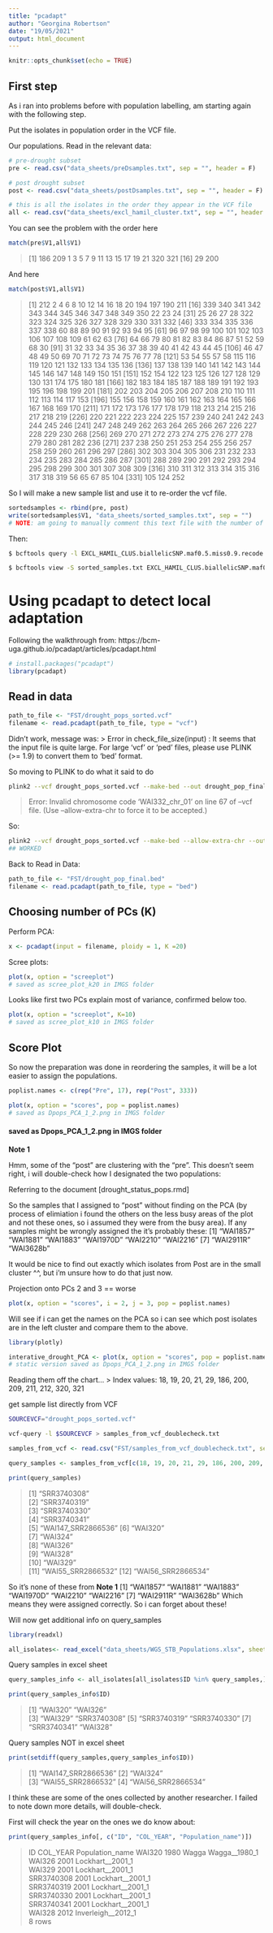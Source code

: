 ```yaml
---
title: "pcadapt"
author: "Georgina Robertson"
date: "19/05/2021"
output: html_document
---
```


```r
knitr::opts_chunk$set(echo = TRUE)
```
## First step
As i ran into problems before with population labelling, am starting again with the following step.

Put the isolates in population order in the VCF file.

Our populations.
Read in the relevant data:
```r
# pre-drought subset
pre <- read.csv("data_sheets/preDsamples.txt", sep = "", header = F)

# post drought subset
post <- read.csv("data_sheets/postDsamples.txt", sep = "", header = F)

# this is all the isolates in the order they appear in the VCF file
all <- read.csv("data_sheets/excl_hamil_cluster.txt", sep = "", header = F)
```

You can see the problem with the order here
```r
match(pre$V1,all$V1)
```
> [1] 186 209   1   3   5   7   9  11  13  15  17  19  21 320 321
[16]  29 200

And here
```r
match(post$V1,all$V1)
```
>  [1] 212   2   4   6   8  10  12  14  16  18  20 194 197 190 211
 [16] 339 340 341 342 343 344 345 346 347 348 349 350  22  23  24
 [31]  25  26  27  28 322 323 324 325 326 327 328 329 330 331 332
 [46] 333 334 335 336 337 338  60  88  89  90  91  92  93  94  95
 [61]  96  97  98  99 100 101 102 103 106 107 108 109  61  62  63
 [76]  64  66  79  80  81  82  83  84  86  87  51  52  59  68  30
 [91]  31  32  33  34  35  36  37  38  39  40  41  42  43  44  45
[106]  46  47  48  49  50  69  70  71  72  73  74  75  76  77  78
[121]  53  54  55  57  58 115 116 119 120 121 132 133 134 135 136
[136] 137 138 139 140 141 142 143 144 145 146 147 148 149 150 151
[151] 152 154 122 123 125 126 127 128 129 130 131 174 175 180 181
[166] 182 183 184 185 187 188 189 191 192 193 195 196 198 199 201
[181] 202 203 204 205 206 207 208 210 110 111 112 113 114 117 153
[196] 155 156 158 159 160 161 162 163 164 165 166 167 168 169 170
[211] 171 172 173 176 177 178 179 118 213 214 215 216 217 218 219
[226] 220 221 222 223 224 225 157 239 240 241 242 243 244 245 246
[241] 247 248 249 262 263 264 265 266 267 226 227 228 229 230 268
[256] 269 270 271 272 273 274 275 276 277 278 279 280 281 282 236
[271] 237 238 250 251 253 254 255 256 257 258 259 260 261 296 297
[286] 302 303 304 305 306 231 232 233 234 235 283 284 285 286 287
[301] 288 289 290 291 292 293 294 295 298 299 300 301 307 308 309
[316] 310 311 312 313 314 315 316 317 318 319  56  65  67  85 104
[331] 105 124 252

So I will make a new sample list and use it to re-order the vcf file.
```r
sortedsamples <- rbind(pre, post)
write(sortedsamples$V1, "data_sheets/sorted_samples.txt", sep = "")
# NOTE: am going to manually comment this text file with the number of pre and post samples for easy reference AFTER I have used it to reorder the vcf
```

Then:
```bash
$ bcftools query -l EXCL_HAMIL_CLUS.biallelicSNP.maf0.5.miss0.9.recode.vcf| sort > sorted_samples.txt

$ bcftools view -S sorted_samples.txt EXCL_HAMIL_CLUS.biallelicSNP.maf0.5.miss0.9.recode.vcf > drought_pops_sorted.vcf
```

# Using pcadapt to detect local adaptation
Following the walkthrough from:
https://bcm-uga.github.io/pcadapt/articles/pcadapt.html
```r
# install.packages("pcadapt")
library(pcadapt)
```

## Read in data
```r
path_to_file <- "FST/drought_pops_sorted.vcf"
filename <- read.pcadapt(path_to_file, type = "vcf")
```
Didn't work, message was:
> Error in check_file_size(input) : It seems that the input file is quite large. For large 'vcf' or 'ped' files, please use PLINK (>= 1.9) to convert them to 'bed' format.

So moving to PLINK to do what it said to do
```bash
plink2 --vcf drought_pops_sorted.vcf --make-bed --out drought_pop_final
```
> Error: Invalid chromosome code 'WAI332_chr_01' on line 67 of --vcf file.
(Use --allow-extra-chr to force it to be accepted.)

So:
```bash
plink2 --vcf drought_pops_sorted.vcf --make-bed --allow-extra-chr --out drought_pop_final
## WORKED
```

Back to Read in Data:
```r
path_to_file <- "FST/drought_pop_final.bed"
filename <- read.pcadapt(path_to_file, type = "bed")
```

## Choosing number of PCs (K)
Perform PCA:
```r
x <- pcadapt(input = filename, ploidy = 1, K =20)
```

Scree plots:
```r
plot(x, option = "screeplot")
# saved as scree_plot_k20 in IMGS folder
```
Looks like first two PCs explain most of variance, confirmed below too.
```r
plot(x, option = "screeplot", K=10)
# saved as scree_plot_k10 in IMGS folder
```

## Score Plot

So now the preparation was done in reordering the samples, it will be a lot easier to assign the populations.

```r
poplist.names <- c(rep("Pre", 17), rep("Post", 333))
```
```r
plot(x, option = "scores", pop = poplist.names)
# saved as Dpops_PCA_1_2.png in IMGS folder
```

#### saved as Dpops_PCA_1_2.png in IMGS folder  

**Note 1**

Hmm, some of the "post" are clustering with the "pre". This doesn't seem right, i will double-check how I designated the two populations:

Referring to the document [drought_status_pops.rmd]

So the samples that I assigned to "post" without finding on the PCA (by process of elimiation i found the others on the less busy areas of the plot and not these ones, so i assumed they were from the busy area). If any samples might be wrongly assigned the it's probably these:
[1] "WAI1857"  "WAI1881"  "WAI1883"  "WAI1970D" "WAI2210"  "WAI2216" 
[7] "WAI2911R" "WAI3628b"

It would be nice to find out exactly which isolates from Post are in the small cluster ^^, but i'm unsure how to do that just now.


Projection onto PCs 2 and 3 == worse
```r
plot(x, option = "scores", i = 2, j = 3, pop = poplist.names)
```

Will see if i can get the names on the PCA so i can see which post isolates are in the left cluster and compare them to the above.


```r
library(plotly)
```

```r
interative_drought_PCA <- plot(x, option = "scores", pop = poplist.names, plt.pkg = "plotly")
# static version saved as Dpops_PCA_1_2.png in IMGS folder
```

Reading them off the chart...
> Index values:
18, 19, 20, 21, 29, 186, 200, 209, 211, 212, 320, 321

get sample list directly from VCF
```bash
SOURCEVCF="drought_pops_sorted.vcf" 

vcf-query -l $SOURCEVCF > samples_from_vcf_doublecheck.txt
```

```r
samples_from_vcf <- read.csv("FST/samples_from_vcf_doublecheck.txt", sep = "", header = F)
```

```r
query_samples <- samples_from_vcf[c(18, 19, 20, 21, 29, 186, 200, 209, 211, 212, 320, 321),]

print(query_samples)
```
>[1] "SRR3740308"       
 [2] "SRR3740319"       
 [3] "SRR3740330"       
 [4] "SRR3740341"       
 [5] "WAI147_SRR2866536"
 [6] "WAI320"           
 [7] "WAI324"           
 [8] "WAI326"           
 [9] "WAI328"           
[10] "WAI329"           
[11] "WAI55_SRR2866532" 
[12] "WAI56_SRR2866534" 

So it's none of these from **Note 1**
[1] "WAI1857"  "WAI1881"  "WAI1883"  "WAI1970D" "WAI2210"  "WAI2216" 
[7] "WAI2911R" "WAI3628b"
Which means they were assigned correctly.
So i can forget about these!

Will now get additional info on query_samples
```r
library(readxl)

all_isolates<- read_excel("data_sheets/WGS_STB_Populations.xlsx", sheet = 1)
```
Query samples in excel sheet
```r
query_samples_info <- all_isolates[all_isolates$ID %in% query_samples,]

print(query_samples_info$ID)
```
> [1] "WAI320"     "WAI326"    
[3] "WAI329"     "SRR3740308"
[5] "SRR3740319" "SRR3740330"
[7] "SRR3740341" "WAI328"    

Query samples NOT in excel sheet
```r
print(setdiff(query_samples,query_samples_info$ID))
```
>[1] "WAI147_SRR2866536"
[2] "WAI324"           
[3] "WAI55_SRR2866532" 
[4] "WAI56_SRR2866534" 

I think these are some of the ones collected by another researcher. I failed to note down more details, will double-check.

First will check the year on the ones we do know about:
```r
print(query_samples_info[, c("ID", "COL_YEAR", "Population_name")])
```


> ID            COL_YEAR Population_name
<chr>           <dbl>     <chr>
WAI320	        1980	Wagga Wagga__1980_1		
WAI326	        2001	Lockhart__2001_1		
WAI329	        2001	Lockhart__2001_1		
SRR3740308	2001	Lockhart__2001_1		
SRR3740319	2001	Lockhart__2001_1		
SRR3740330	2001	Lockhart__2001_1		
SRR3740341	2001	Lockhart__2001_1		
WAI328	        2012	Inverleigh__2012_1		
8 rows
